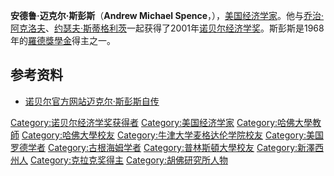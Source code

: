 {{noteTA
|G1=PP
}}
{{Infobox economist
| name             = 迈克尔·斯彭斯<br />Michael Spence{{Nobel icon|2001年诺贝尔经济学奖|诺贝尔经济学奖}}
| school_tradition =
| color            =
| image            = A Michael Spence.jpg
| image_size       = 180px
| caption          =
| birth_date       = {{Birth date and age|1943|11|7|mf=y}}
| birth_place      = {{USA}}[[新澤西州|新澤西州]]{{link-en|蒙特克萊 (新澤西州)|Montclair, New Jersey|蒙特克萊}}
| death_date       =
| death_place      =
| nationality      = {{US}}
| institution      = [[哈佛大學|哈佛大學]]<br>[[史丹佛大學|史丹佛大學]]<br>[[博科尼大學|博科尼大學]]<br>[[紐約大學|紐約大學]]
| field            = [[個體經濟學|個體經濟學]]，[[勞動經濟學|勞動經濟學]]
| alma_mater       = [[哈佛大學|哈佛大學]]<small>（Ph.D.）</small><br>[[牛津大學|牛津大學]]<small>（B.A.）</small><br>[[普林斯頓大學|普林斯頓大學]]<small>（B.A.）</small>
| influences       = [[肯尼斯·約瑟夫·阿羅|肯尼斯·約瑟夫·阿羅]]<br>[[托馬斯·克羅姆比·謝林|托馬斯·克羅姆比·謝林]]<br>{{link-en|理查德·澤克豪澤|Richard Zeckhauser}}
| opposed          =
| influenced       =
| contributions    = [[信號理論_(經濟學)|信號理論]]
| awards           = [[約翰·貝茨·克拉克獎|約翰·貝茨·克拉克獎]] (1981)<br />[[諾貝爾經濟學獎|諾貝爾經濟學獎]] (2001)
| signature        = <!-- file name only -->
| repec_prefix = e | repec_id = psp7
}}
'''安德鲁·迈克尔·斯彭斯'''（'''Andrew Michael Spence'''，{{bd|1943年|11月7日}}），[[美国|美国]][[经济学家|经济学家]]。他与[[乔治·阿克洛夫|乔治·阿克洛夫]]、[[约瑟夫·斯蒂格利茨|约瑟夫·斯蒂格利茨]]一起获得了2001年[[诺贝尔经济学奖|诺贝尔经济学奖]]。斯彭斯是1968年的[[羅德獎學金|羅德獎學金]]得主之一。

==参考资料==
* [http://nobelprize.org/nobel_prizes/economics/laureates/2001/spence-autobio.html 诺贝尔官方网站迈克尔·斯彭斯自传] {{Wayback|url=http://nobelprize.org/nobel_prizes/economics/laureates/2001/spence-autobio.html |date=20130601205817 }}
{{Economist-stub}}
{{诺贝尔经济学奖获得者}}
{{John Bates Clark Medal recipients}}
{{Authority control}}
{{DEFAULTSORT:Spence, Michael}}
[[Category:诺贝尔经济学奖获得者|Category:诺贝尔经济学奖获得者]]
[[Category:美国经济学家|Category:美国经济学家]]
[[Category:哈佛大學教師|Category:哈佛大學教師]]
[[Category:哈佛大學校友|Category:哈佛大學校友]]
[[Category:牛津大学麦格达伦学院校友|Category:牛津大学麦格达伦学院校友]]
[[Category:美国罗德学者|Category:美国罗德学者]]
[[Category:古根海姆学者|Category:古根海姆学者]]
[[Category:普林斯頓大學校友|Category:普林斯頓大學校友]]
[[Category:新澤西州人|Category:新澤西州人]]
[[Category:克拉克奖得主|Category:克拉克奖得主]]
[[Category:胡佛研究所人物|Category:胡佛研究所人物]]